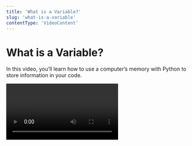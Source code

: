 ```yaml
---
title: 'What is a Variable?'
slug: 'what-is-a-variable'
contentType: 'VideoContent'
---
```


# What is a Variable?

In this video, you’ll learn how to use a computer’s memory with Python to store information in your
code.

<Video alt="What is a Variable?" videoId="byvC2eGCCV4" />

## Check Your Understanding

<FlashCard>
<Prompt>

What would a good name be for a variable that represents the number of sharks near a beach?

</Prompt>
<Answer>

You want your variable names to be understandable and descriptive. Some good options to represent
the number of sharks might be `number_sharks`, `sharks_near_beach`, or `num_beach_sharks`.

</Answer>
</FlashCard>
